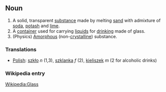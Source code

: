 ==Noun==

# A solid, transparent [[substance]] made by melting [[sand]] with admixture of [[soda]], [[potash]] and [[lime]].
# A [[container]] used for carrying [[liquid]]s for [[drink]]ing made of glass.
# (Physics) [[Amorphous]] (non-[[crystalline]]) substance.

===Translations===

*[[Polish]]: [[szkło]] ''n'' (1,3), [[szklanka]] ''f'' (2), [[kieliszek]] ''m'' (2 for alcoholic drinks) 

===Wikipedia entry===

[[Wikipedia:Glass]]
